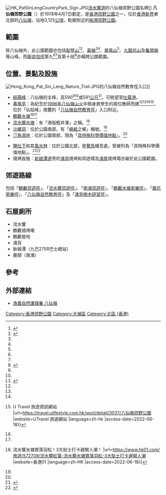 [[File:HK_PatSinLengCountryPark_Sign.JPG|thumb]][[流水響道|流水響道]]的八仙嶺郊野公園名牌]]
'''八仙嶺郊野公園'''（{{lang-en|Pat Sin Leng Country Park}}）於1978年4月7日劃定，是[[香港郊野公園|香港郊野公園]]之一，位於[[香港|香港]][[新界|新界]]東北部的[[八仙嶺|八仙嶺]]，佔地3,125[[公頃|公頃]]，毗鄰附近的[[船灣郊野公園|船灣郊野公園]]。

== 範圍 ==
除八仙嶺外，此公園範圍亦包括[[犁壁山_(大埔)|犁壁山]]<ref name=":1">{{Cite web |last=周立賢 |date=2021-01-16 |title=八仙嶺行山路線｜大美督起步不經黃嶺 「避開」天梯落山往新娘潭 |url=https://www.hk01.com/即時體育/572886/八仙嶺行山路線-大美督起步不經黃嶺-避開-天梯落山往新娘潭 |website=[[香港01|香港01]] |language=zh-HK |access-date=2022-06-18}}</ref><ref name=":2">{{Cite web |last=山全部都係山 |date=2022-04-27 |title=八仙嶺行山路線｜八仙嶺零樹蔭 衛奕信徑9段夏天不宜 登屏風山天梯最難捱 |url=https://www.am730.com.hk/體育/八仙嶺行山路線-八仙嶺零樹蔭-衛奕信徑9段夏天不宜-登屏風山天梯最難捱/317209 |website=[[am730|am730]] |language=zh-Hant-HK |access-date=2022-06-18}}</ref>、[[黃嶺|黃嶺]]<ref name=":0" /><ref name=":2" />、[[屏風山_(香港)|屏風山]]<ref name=":2" />、[[九龍坑山|九龍坑山]]及[[龜頭嶺|龜頭嶺]]等山峰。而[[衛奕信徑|衛奕信徑]]第九<ref name=":0" /><ref name=":2" />及第十段<ref name=":3">{{Cite web |last=一起行山闖蕩去 |date=2019-01-06 |title=【新界行山路線】大尾篤出發登八仙嶺 途經黃嶺屏風山落鶴藪水塘 |url=https://www.hk01.com/即時體育/275864/八仙嶺行山路線-大埔大尾篤起步樓級數之不盡-經黃嶺屏風山落粉嶺鶴藪水塘 |website=香港01 |language=zh-HK |access-date=2022-06-18}}</ref>亦橫跨公園範圍。

== 位置、景點及設施 ==
[[File:Hong_Kong_Pat_Sin_Leng_Nature_Trail.JPG|thumb]]的八仙嶺自然教育徑入口]]

* [[純陽峰|純陽峰]]：八仙嶺的主峰，高590<ref name=":1" /><ref name=":2" />或591[[公尺|公尺]]<ref name=":0">{{Cite web |date=2017-04-07 |title=翻越八仙嶺 體能大挑戰 - 晴報 - 生活副刊 - 旅遊 |url=https://skypost.ulifestyle.com.hk/article/1765927/sras001/null/sras006/%E7%94%9F%E6%B4%BB%E5%89%AF%E5%88%8A |website=skypost.ulifestyle.com.hk [[晴報|晴報]] |language= |access-date=2022-06-18}}</ref>，可眺望至[[吐露港|吐露港]]。
* [[春風亭|春風亭]]：為紀念於[[1996年八仙嶺山火|1996年八仙嶺山火]]中捨身救學生的兩位教師而建<ref name=":0" /><ref name=":1" /><ref name=":3" /><ref name=":4">{{Cite web |last= |first= |date=2011-08-08 |title=八仙嶺郊野公園 - 香港旅遊 {{!}} U Travel 旅遊資訊網站 |url=https://travel.ulifestyle.com.hk/spot/detail/3037/八仙嶺郊野公園 |website=UTravel 旅遊網站 |language=zh-hk |access-date=2022-06-18}}</ref>，位於「仙姑峰」南麓的「[[八仙嶺自然教育徑|八仙嶺自然教育徑]]」入口附近。
* [[鶴藪水塘|鶴藪水塘]]<ref name=":3" /><ref name=":2" />
* [[流水響水塘|流水響水塘]]：有「港版輕井澤」之稱。<ref>{{Cite web |last=花生Jan |first=愛Pepe三千 |date=2022-01-03 |title=流水響紅葉 {{!}} 流水響水塘賞落羽松！3大貼士打卡避開人潮！ |url=https://www.hk01.com/旅遊/572709/流水響紅葉-流水響水塘賞落羽松-3大貼士打卡避開人潮 |website=香港01 |language=zh-HK |access-date=2022-06-18}}</ref>  
* [[沙螺洞|沙螺洞]]：位於公園南部，有「[[蜻蜓|蜻蜓]]之鄉」稱號。<ref name=":4" />
* [[八仙嶺特別地區|汀角濕地]]：位於公園南部，現為「[[具特殊科學價值地點_(香港)|具特殊科學價值地點]]」。<ref name=":4" />

* [[鹽灶下|鹽灶下]]和其[[風水林|風水林]]：位於公園北部，是[[鷺鳥|鷺鳥]]棲息處，曾被列為「具特殊科學價值地點」。<ref>{{Cite web |date=2020-07-05 |title=街知巷聞：鹽灶下村 飛離鹽灶 鷺鳥未知還 - 20200705 - CULTURE & LEISURE |url=https://ol.mingpao.com/ldy/cultureleisure/culture/20200705/1593886192255/%e8%a1%97%e7%9f%a5%e5%b7%b7%e8%81%9e-%e9%b9%bd%e7%81%b6%e4%b8%8b%e6%9d%91-%e9%a3%9b%e9%9b%a2%e9%b9%bd%e7%81%b6-%e9%b7%ba%e9%b3%a5%e6%9c%aa%e7%9f%a5%e9%82%84 |website=[[明報|明報]]OL網 |language=zh-hant |access-date=2022-06-18}}</ref><ref>{{Cite web |date=2017-02-22 |title=預算案解讀：鹽灶下鷺鳥無影 SSSI除名 |url=https://hk.on.cc/hk/bkn/cnt/news/20170222/bkn-20170222161905028-0222_00822_001.html |website=on.cc[[東網|東網]] |language=zh-hk |access-date=2022-06-18}}</ref>
* 燒烤設施：[[新娘潭道|新娘潭道]]旁的[[涌背|涌背]]燒烤和郊遊場及[[涌尾_(船灣)|涌尾]]燒烤場亦屬於此公園範圍。

== 郊遊路線 ==
包括「[[鶴藪郊遊徑|鶴藪郊遊徑]]」、「[[流水響郊遊徑|流水響郊遊徑]]」、「[[南涌郊遊徑|南涌郊遊徑]]」、「[[鶴藪水塘家樂徑|鶴藪水塘家樂徑]]」、「[[鳳坑家樂徑|鳳坑家樂徑]]」、「[[八仙嶺自然教育徑|八仙嶺自然教育徑]]」及「[[涌背樹木研習徑|涌背樹木研習徑]]」。

==石屋廁所==
*流水響
*鶴藪燒烤塲
*鶴藪營地
*涌背
*新娘潭（九巴275R巴士總站）
*鹿頸（南涌）

== 參考 ==
<references />

==外部連結==
*[http://www.afcd.gov.hk/tc_chi/country/cou_vis/cou_vis_cou/cou_vis_cou_psl/cou_vis_cou_psl.html 漁農自然護理署 八仙嶺]{{Wayback|url=http://www.afcd.gov.hk/tc_chi/country/cou_vis/cou_vis_cou/cou_vis_cou_psl/cou_vis_cou_psl.html |date=20071013234618 }}

{{香港郊野公園}}
[[Category:香港郊野公園|Category:香港郊野公園]]
[[Category:大埔區|Category:大埔區]]
[[Category:北區_(香港)|Category:北區 (香港)]]